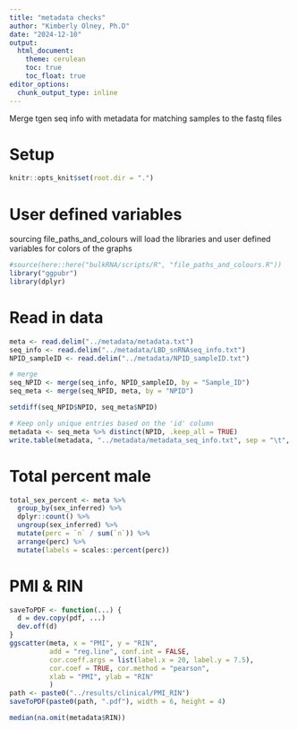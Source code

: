 ```yaml
---
title: "metadata checks"
author: "Kimberly Olney, Ph.D"
date: "2024-12-10"
output:
  html_document:
    theme: cerulean
    toc: true
    toc_float: true
editor_options: 
  chunk_output_type: inline
---
```


Merge tgen seq info with metadata for matching samples to the fastq files 

# Setup
```r
knitr::opts_knit$set(root.dir = ".")
```

# User defined variables
sourcing file_paths_and_colours will load the libraries and user defined variables for colors of the graphs
```r
#source(here::here("bulkRNA/scripts/R", "file_paths_and_colours.R"))
library("ggpubr")
library(dplyr)
```

# Read in data
```r
meta <- read.delim("../metadata/metadata.txt")
seq_info <- read.delim("../metadata/LBD_snRNAseq_info.txt")
NPID_sampleID <- read.delim("../metadata/NPID_sampleID.txt")

# merge
seq_NPID <- merge(seq_info, NPID_sampleID, by = "Sample_ID")
seq_meta <- merge(seq_NPID, meta, by = "NPID")

setdiff(seq_NPID$NPID, seq_meta$NPID)

# Keep only unique entries based on the 'id' column
metadata <- seq_meta %>% distinct(NPID, .keep_all = TRUE)
write.table(metadata, "../metadata/metadata_seq_info.txt", sep = "\t", quote = FALSE, row.names = FALSE)
```

# Total percent male

```r
total_sex_percent <- meta %>% 
  group_by(sex_inferred) %>%
  dplyr::count() %>% 
  ungroup(sex_inferred) %>% 
  mutate(perc = `n` / sum(`n`)) %>% 
  arrange(perc) %>%
  mutate(labels = scales::percent(perc))
```

# PMI & RIN
```r
saveToPDF <- function(...) {
  d = dev.copy(pdf, ...)
  dev.off(d)
}
ggscatter(meta, x = "PMI", y = "RIN", 
          add = "reg.line", conf.int = FALSE, 
          cor.coeff.args = list(label.x = 20, label.y = 7.5),
          cor.coef = TRUE, cor.method = "pearson",
          xlab = "PMI", ylab = "RIN"
          )
path <- paste0("../results/clinical/PMI_RIN")
saveToPDF(paste0(path, ".pdf"), width = 6, height = 4)

median(na.omit(metadata$RIN))
```

